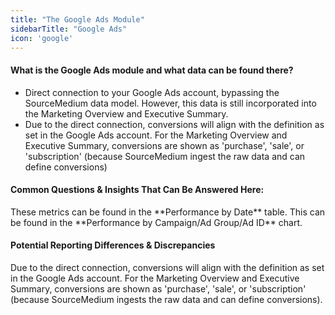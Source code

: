 ```yaml
---
title: "The Google Ads Module"
sidebarTitle: "Google Ads"
icon: 'google'
---
```

#### What is the Google Ads module and what data can be found there?
   - Direct connection to your Google Ads account, bypassing the SourceMedium data model. However, this data is still incorporated into the Marketing Overview and Executive Summary.
   - Due to the direct connection, conversions will align with the definition as set in the Google Ads account. For the Marketing Overview and Executive Summary, conversions are shown as 'purchase', 'sale', or 'subscription' (because SourceMedium ingest the raw data and can define conversions)

#### Common Questions & Insights That Can Be Answered Here:
<AccordionGroup>
<Accordion title="Where can I find my Google Ads cost? Conversions?">
These metrics can be found in the **Performance by Date** table.

</Accordion>
<Accordion title="Where can I find which of my Google Ads campaign types or specific campaigns are preforming best?">
This can be found in the **Performance by Campaign/Ad Group/Ad ID** chart.


</Accordion>
</AccordionGroup>

#### Potential Reporting Differences & Discrepancies
Due to the direct connection, conversions will align with the definition as set in the Google Ads account. For the Marketing Overview and Executive Summary, conversions are shown as 'purchase', 'sale', or 'subscription' (because SourceMedium ingests the raw data and can define conversions).
